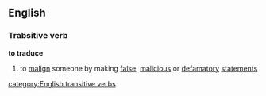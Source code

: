==English==
===Trabsitive verb===
'''to traduce'''
#to [[malign]] someone by making [[false]], [[malicious]] or [[defamatory]] [[statement]]s
[[category:English transitive verbs]]